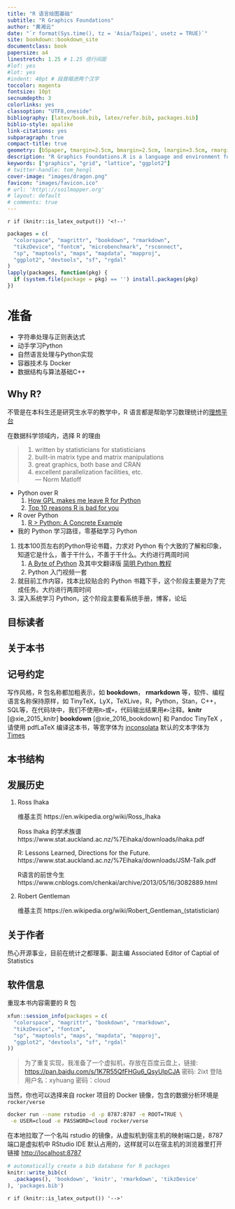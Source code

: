 ```yaml
--- 
title: "R 语言绘图基础"
subtitle: "R Graphics Foundations"
author: "黄湘云"
date: "`r format(Sys.time(), tz = 'Asia/Taipei', usetz = TRUE)`"
site: bookdown::bookdown_site
documentclass: book
papersize: a4
linestretch: 1.25 # 1.25 倍行间距
#lof: yes
#lot: yes
#indent: 40pt # 段首缩进两个汉字
toccolor: magenta
fontsize: 10pt
secnumdepth: 3
colorlinks: yes
classoption: "UTF8,oneside"
bibliography: [latex/book.bib, latex/refer.bib, packages.bib]
biblio-style: apalike
link-citations: yes
subparagraph: true
compact-title: true
geometry: [b5paper, tmargin=2.5cm, bmargin=2.5cm, lmargin=3.5cm, rmargin=2.5cm]
description: "R Graphics Foundations.R is a language and environment for statistical computing and graphics. R is similar to the award-winning S system, which was developed at Bell Laboratories by John Chambers et al. It provides a wide variety of statistical and graphical techniques (linear and nonlinear modelling, statistical tests, time series analysis, classification, clustering, ...). R is designed as a true computer language with control-flow constructions for iteration and alternation, and it allows users to add additional functionality by defining new functions. For computationally intensive tasks, C, C++ and Fortran code can be linked and called at run time. 学习 R Base Graphics 部分的测试代码，函数各参数含义的查询手册，主要目的是帮助读者读懂参考手册，写作过程分步走：学习知识，记笔记，可写本书上或博客上，博客侧重在某个点的内容扩展上，书籍需要照顾覆盖面，各部分平衡一点，整理心得，再次修改笔记以符合书籍。所有的案例都基于真实数据集，基础R打包的数据集都是真实的，扩展案例就是在规模上进行扩展，选用基础R中的数据，原因是收集清洗真实数据是比较麻烦和费时间的事情"
keywords: ["graphics", "grid", "lattice", "ggplot2"]
# twitter-handle: tom_hengl
cover-image: "images/dragon.png"
favicon: "images/favicon.ico"
# url: 'http\://soilmapper.org'
# layout: default
# comments: true
---
```


\mainmatter

`r if (knitr::is_latex_output()) '<!--'` 

```r
packages = c(
  "colorspace", "magrittr", "bookdown", "rmarkdown",
  "tikzDevice", "fontcm", "microbenchmark", "rsconnect",
  "sp", "maptools", "maps", "mapdata", "mapproj",
  "ggplot2", "devtools", "sf", "rgdal"
)
lapply(packages, function(pkg) {
  if (system.file(package = pkg) == '') install.packages(pkg)
})
```

# 准备 {#prerequisites}
\index{bookdown}
\index{knitr}
\index{pandoc}

- [字符串处理与正则表达式]{.todo}
- [动手学习Python]{.todo}
- [自然语言处理与Python实现]{.todo}
- [容器技术与 Docker]{.todo}
- [数据结构与算法基础C++]{.todo}

## Why R? {#why-r}

不管是在本科生还是研究生水平的教学中，R 语言都是帮助学习数理统计的[理想平台][why-r]

[why-r]: https://www.ejwagenmakers.com/misc/HortonEtAl2004.pdf

在数据科学领域内，选择 R 的理由

> 1. written by statisticians for statisticians
2. built-in matrix type and matrix manipulations
3. great graphics, both base and CRAN
4. excellent parallelization facilities, etc.  
> --- Norm Matloff


-  Python over R
   1. [How GPL makes me leave R for Python](https://r-posts.com/how-gpl-makes-me-leave-r-for-python/)
   1. [Top 10 reasons R is bad for you](https://decisionstats.com/2009/01/10/top-ten-rrreasons-r-is-bad-for-you/)
-  R over Python
   1. [R > Python: A Concrete Example](https://matloff.wordpress.com/)

   

* 我的 Python 学习路径，零基础学习 Python

1. 找本100页左右的Python导论书籍，力求对 Python 有个大致的了解和印象，知道它是什么，善于干什么，不善于干什么。大约进行两周时间
   1. [A Byte of Python](https://python.swaroopch.com/) 及其中文翻译版 [简明 Python 教程](https://bop.mol.uno/)
   1. Python 入门视频一套
1. 就目前工作内容，找本比较贴合的 Python 书籍下手，这个阶段主要是为了完成任务。大约进行两周时间
1. 深入系统学习 Python，这个阶段主要看系统手册，博客，论坛

## 目标读者 {#who-read-this-book}

## 关于本书 {#what-talk-about}



## 记号约定 {#conventions}

写作风格，R 包名称都加粗表示，如 **bookdown**， **rmarkdown** 等，软件、编程语言名称保持原样，如 TinyTeX，LyX，TeXLive，R，Python，Stan，C++，SQL等，在代码块中，我们不使用`R>`或`+`，代码输出结果用`#>`注释。**knitr** [@xie_2015_knitr] **bookdown** [@xie_2016_bookdown] 和 Pandoc \index{Pandoc} TinyTeX \index{TinyTeX}，请使用 pdfLaTeX 编译这本书，等宽字体为 [inconsolata](https://ctan.org/pkg/inconsolata) 默认的文本字体为 [Times](https://ctan.org/pkg/mathptmx)

## 本书结构 {#structure-of-book}


## 发展历史 {#history-of-r}

1. Ross Ihaka

    维基主页 https://en.wikipedia.org/wiki/Ross_Ihaka
    
    Ross Ihaka 的学术族谱
    https://www.stat.auckland.ac.nz/%7Eihaka/downloads/ihaka.pdf
    
    R: Lessons Learned, Directions for the Future.
    https://www.stat.auckland.ac.nz/%7Eihaka/downloads/JSM-Talk.pdf
    
    R语言的前世今生 https://www.cnblogs.com/chenkai/archive/2013/05/16/3082889.html

1. Robert Gentleman

    维基主页 https://en.wikipedia.org/wiki/Robert_Gentleman_(statistician)


## 关于作者 {#about-author}

热心开源事业，目前在统计之都理事、副主编 Associated Editor of Captial of Statistics 

## 软件信息 {#softwares-rsession-info}

重现本书内容需要的 R 包

```r
xfun::session_info(packages = c(
  "colorspace", "magrittr", "bookdown", "rmarkdown",
  "tikzDevice", "fontcm",
  "sp", "maptools", "maps", "mapdata", "mapproj",
  "ggplot2", "devtools", "sf", "rgdal"
))
```

> 为了重复实现，我准备了一个虚拟机，存放在百度云盘上，链接: <https://pan.baidu.com/s/1K7R55QfFHGu6_QsyUlpCJA> 密码: 2ixt
登陆用户名：xyhuang 密码：cloud

当然，你也可以选择来自 rocker 项目的 Docker 镜像，包含的数据分析环境是 `rocker/verse`

```bash
docker run --name rstudio -d -p 8787:8787 -e ROOT=TRUE \
 -e USER=cloud -e PASSWORD=cloud rocker/verse
```

在本地拉取了一个名叫 rstudio 的镜像，从虚拟机到宿主机的映射端口是，8787 端口是虚拟机中 RStudio IDE 默认占用的，这样就可以在宿主机的浏览器里打开链接 <http://localhost:8787>

```r
# automatically create a bib database for R packages
knitr::write_bib(c(
  .packages(), 'bookdown', 'knitr', 'rmarkdown', 'tikzDevice'
), 'packages.bib')
```

`r if (knitr::is_latex_output()) '-->'`

